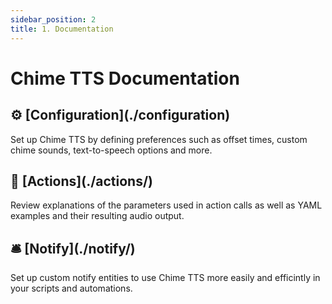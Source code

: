 ```yaml
---
sidebar_position: 2
title: 1. Documentation
---
```



# Chime TTS Documentation


<h2>⚙️ [Configuration](./configuration)</h2>
Set up Chime TTS by defining preferences such as offset times, custom chime sounds, text-to-speech options and more.

<h2>🧰 [Actions](./actions/)</h2>
Review explanations of the parameters used in action calls as well as YAML examples and their resulting audio output.

<h2>🛎️ [Notify](./notify/)</h2>
Set up custom notify entities to use Chime TTS more easily and efficintly in your scripts and automations.
